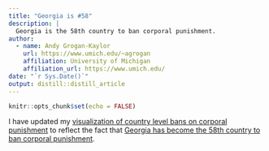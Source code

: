 ```yaml
---
title: "Georgia is #58"
description: |
  Georgia is the 58th country to ban corporal punishment.
author:
  - name: Andy Grogan-Kaylor 
    url: https://www.umich.edu/~agrogan
    affiliation: University of Michigan
    affiliation_url: https://www.umich.edu/
date: "`r Sys.Date()`"
output: distill::distill_article
---
```


```r

knitr::opts_chunk$set(echo = FALSE)

```

I have updated my [visualization of country level bans on corporal punishment](https://agrogan1.github.io/research/cpbans/) to reflect the fact that [Georgia has become the 58th country to ban corporal punishment](https://endcorporalpunishment.org/georgia-prohibits-all-corporal-punishment-of-children/).

